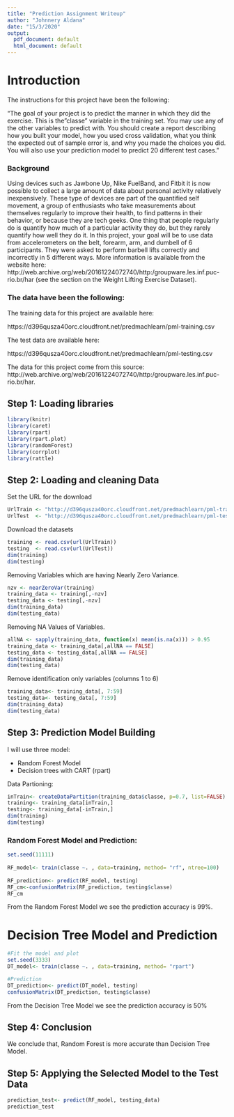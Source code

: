 ```yaml
---
title: "Prediction Assignment Writeup"
author: "Johnnery Aldana"
date: "15/3/2020"
output:
  pdf_document: default
  html_document: default
---
```

# Introduction

The instructions for this project have been the following: 

"The goal of your project is to predict the manner in which they did the exercise. This is the "classe" variable in the training set. You may use any of the other variables to predict with. You should create a report describing how you built your model, how you used cross validation, what you think the expected out of sample error is, and why you made the choices you did. You will also use your prediction model to predict 20 different test cases."

### Background

Using devices such as Jawbone Up, Nike FuelBand, and Fitbit it is now possible to collect a large amount of data about personal activity relatively inexpensively. These type of devices are part of the quantified self movement, a group of enthusiasts who take measurements about themselves regularly to improve their health, to find patterns in their behavior, or because they are tech geeks. One thing that people regularly do is quantify how much of a particular activity they do, but they rarely quantify how well they do it. In this project, your goal will be to use data from accelerometers on the belt, forearm, arm, and dumbell of 6 participants. They were asked to perform barbell lifts correctly and incorrectly in 5 different ways. More information is available from the website here: http://web.archive.org/web/20161224072740/http:/groupware.les.inf.puc-rio.br/har (see the section on the Weight Lifting Exercise Dataset).

### The data have been the following:

The training data for this project are available here:

https://d396qusza40orc.cloudfront.net/predmachlearn/pml-training.csv

The test data are available here:

https://d396qusza40orc.cloudfront.net/predmachlearn/pml-testing.csv

The data for this project come from this source: http://web.archive.org/web/20161224072740/http:/groupware.les.inf.puc-rio.br/har.


## Step 1: Loading libraries
```r
library(knitr)
library(caret)
library(rpart)
library(rpart.plot)
library(randomForest)
library(corrplot)
library(rattle)
```

## Step 2: Loading and cleaning Data

Set the URL for the download
```r
UrlTrain <- "http://d396qusza40orc.cloudfront.net/predmachlearn/pml-training.csv"
UrlTest  <- "http://d396qusza40orc.cloudfront.net/predmachlearn/pml-testing.csv"
```

Download the datasets
```r
training <- read.csv(url(UrlTrain))
testing  <- read.csv(url(UrlTest))
dim(training)
dim(testing)
```

Removing Variables which are having Nearly Zero Variance.
```r
nzv <- nearZeroVar(training)
training_data <- training[,-nzv]
testing_data <- testing[,-nzv]
dim(training_data)
dim(testing_data)
```

Removing NA Values of Variables. 
```r
allNA <- sapply(training_data, function(x) mean(is.na(x))) > 0.95
training_data <- training_data[,allNA == FALSE]
testing_data <- testing_data[,allNA == FALSE]
dim(training_data)
dim(testing_data)
```

Remove identification only variables (columns 1 to 6)
```r
training_data<- training_data[, 7:59]
testing_data<- testing_data[, 7:59]
dim(training_data)
dim(testing_data)
```

## Step 3: Prediction Model Building

I will use three model:

+ Random Forest Model
+ Decision trees with CART (rpart)

Data Partioning:

```r
inTrain<- createDataPartition(training_data$classe, p=0.7, list=FALSE)
training<- training_data[inTrain,]
testing<- training_data[-inTrain,]
dim(training)
dim(testing)
```

### Random Forest Model and Prediction:

```r
set.seed(11111)
   
RF_model<- train(classe ~. , data=training, method= "rf", ntree=100)
 
RF_prediction<- predict(RF_model, testing)
RF_cm<-confusionMatrix(RF_prediction, testing$classe)
RF_cm
```

From the Random Forest Model we see the prediction accuracy is 99%.

# Decision Tree Model and Prediction

```r
#Fit the model and plot   
set.seed(3333)
DT_model<- train(classe ~. , data=training, method= "rpart")

#Prediction   
DT_prediction<- predict(DT_model, testing)
confusionMatrix(DT_prediction, testing$classe)

```

From the Decision Tree Model we see the prediction accuracy is 50% 

## Step 4: Conclusion

We conclude that, Random Forest is more accurate than Decision Tree Model.

## Step 5: Applying the Selected Model to the Test Data

```r
prediction_test<- predict(RF_model, testing_data)
prediction_test
```



